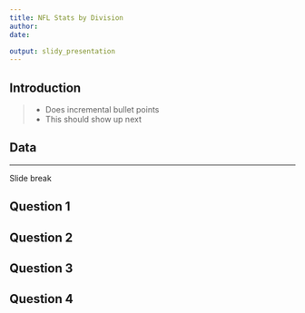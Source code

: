 ```yaml
---
title: NFL Stats by Division
author: 
date:

output: slidy_presentation
---
```


## Introduction

>- Does incremental bullet points
>- This should show up next


## Data

***

Slide break


## Question 1




## Question 2


## Question 3


## Question 4


